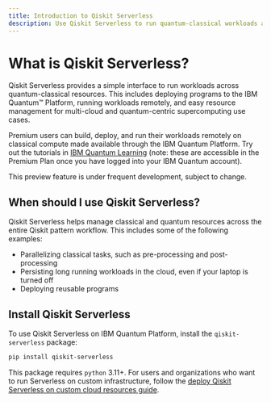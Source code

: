 ```yaml
---
title: Introduction to Qiskit Serverless
description: Use Qiskit Serverless to run quantum-classical workloads across the cloud and on quantum-centric supercomputers.
---
```


# What is Qiskit Serverless?

Qiskit Serverless provides a simple interface to run workloads across quantum-classical resources. This includes deploying programs to the IBM Quantum&trade; Platform, running workloads remotely, and easy resource management for multi-cloud and quantum-centric supercomputing use cases.

Premium users can build, deploy, and run their workloads remotely on classical compute made available through the IBM Quantum Platform. Try out the tutorials in [IBM Quantum Learning](https://learning.quantum.ibm.com/catalog/tutorials?topics=qiskit-patterns) (note: these are accessible in the Premium Plan once you have logged into your IBM Quantum account).

<Admonition type="note">
    This preview feature is under frequent development, subject to change.
</Admonition>

## When should I use Qiskit Serverless?

Qiskit Serverless helps manage classical and quantum resources across the entire Qiskit pattern workflow. This includes some of the following examples:

- Parallelizing classical tasks, such as pre-processing and post-processing
- Persisting long running workloads in the cloud, even if your laptop is turned off
- Deploying reusable programs

## Install Qiskit Serverless

To use Qiskit Serverless on IBM Quantum Platform, install the `qiskit-serverless` package:

```bash
pip install qiskit-serverless
```

This package requires `python` 3.11+. For users and organizations who want to run Serverless on custom infrastructure, follow the [deploy Qiskit Serverless on custom cloud resources guide](https://qiskit.github.io/qiskit-serverless/cloud.html).
